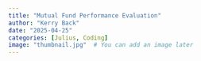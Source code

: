 ```yaml
---
title: "Mutual Fund Performance Evaluation"
author: "Kerry Back"
date: "2025-04-25"
categories: [Julius, Coding]
image: "thumbnail.jpg"  # You can add an image later
---
```


